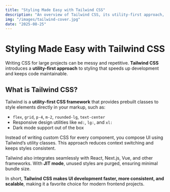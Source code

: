 ```yaml
---
title: "Styling Made Easy with Tailwind CSS"
description: "An overview of Tailwind CSS, its utility-first approach, and how it helps developers build modern, responsive UI faster."
img: "/images/tailwind-cover.jpg"
date: "2025-08-25"
---
```


# Styling Made Easy with Tailwind CSS

Writing CSS for large projects can be messy and repetitive. **Tailwind CSS** introduces a **utility-first approach** to styling that speeds up development and keeps code maintainable.

## What is Tailwind CSS?

Tailwind is a **utility-first CSS framework** that provides prebuilt classes to style elements directly in your markup, such as:

- `flex`, `grid`, `p-4`, `m-2`, `rounded-lg`, `text-center`
- Responsive design utilities like `md:`, `lg:`, and `xl:`
- Dark mode support out of the box

Instead of writing custom CSS for every component, you compose UI using Tailwind’s utility classes. This approach reduces context switching and keeps styles consistent.

Tailwind also integrates seamlessly with React, Next.js, Vue, and other frameworks. With **JIT mode**, unused styles are purged, ensuring minimal bundle size.

In short, **Tailwind CSS makes UI development faster, more consistent, and scalable**, making it a favorite choice for modern frontend projects.
